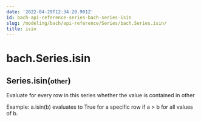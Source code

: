 ```yaml
---
date: '2022-04-29T12:34:20.901Z'
id: bach-api-reference-series-bach-series-isin
slug: /modeling/bach/api-reference/Series/bach.Series.isin/
title: isin
---
```


# bach.Series.isin

<div class="method">
<h2 class="signature-class"><span class="additional-name">Series.</span><span class="name">isin(</span><small class="parameter-list"><span class="parameter" id="other">other</span></small>)</h2>


<div class="content">

Evaluate for every row in this series whether the value is contained in other

Example: a.isin(b) evaluates to True for a specific row if a > b for all values of b.


</div>

</div>
